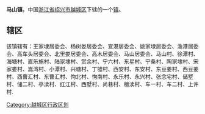 '''马山镇'''，中国[[浙江省|浙江省]][[绍兴市|绍兴市]][[越城区|越城区]]下辖的一个[[镇|镇]]。

==辖区==
该镇辖有：王家埭居委会、杨树娄居委会、宣港居委会、姚家埭居委会、渔港居委会、高车头居委会、北里娄居委会、高木居委会、马山居委会、马山村、徐潭村、海塘村、直乐施村、陆家埭村、赏余村、宁六村、东星村、宁桑村、陶家埭村、宋家娄村、嵩湾村、小潭村、兴塘村、丁墟村、西安村、东安村、东豆姜村、西豆姜村、西曹汇村、东曹汇村、恂北村、恂南村、永乐村、永兴村、张念宅村、储墅村、储二村、亭渎村、红江村、西墅村、尚巷村、檀渎村、车一村、车二村、上许村.

{{越城区行政区划}}
[[Category:越城区行政区划|Category:越城区行政区划]]